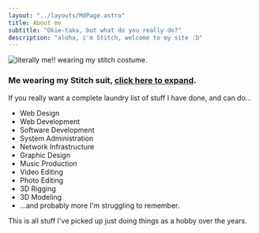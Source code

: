 ```yaml
---
layout: "../layouts/MdPage.astro"
title: About me
subtitle: "Okie-taka, but what do you really do?"
description: "aloha, i'm Stitch, welcome to my site :D"
---
```


![literally me!! wearing my stitch costume.](/mee.png)
### Me wearing my Stitch suit, [click here to expand](/2021-10-29.jpg).

If you really want a complete laundry list of stuff I have done, and can do...

- Web Design
- Web Development
- Software Development
- System Administration
- Network Infrastructure
- Graphic Design
- Music Production
- Video Editing
- Photo Editing
- 3D Rigging
- 3D Modeling
- ...and probably more I'm struggling to remember.

This is all stuff I've picked up just doing things as a hobby over the years.